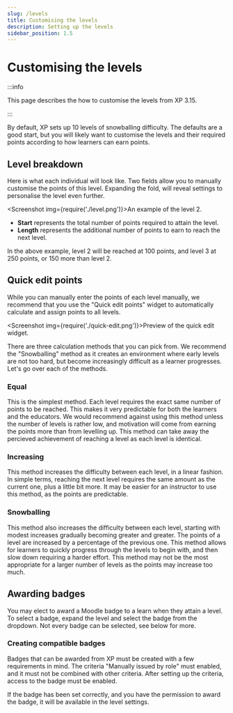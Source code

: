 ```yaml
---
slug: /levels
title: Customising the levels
description: Setting up the levels
sidebar_position: 1.5
---
```



# Customising the levels

:::info

This page describes the how to customise the levels from XP 3.15.

:::

By default, XP sets up 10 levels of snowballing difficulty. The defaults are a good start, but you will likely want to customise the levels and their required points according to how learners can earn points.

## Level breakdown

Here is what each individual will look like. Two fields allow you to manually customise the points of this level. Expanding the fold, will reveal settings to personalise the level even further.

<Screenshot img={require('./level.png')}>An example of the level 2.</Screenshot>

- **Start** represents the total number of points required to attain the level.
- **Length** represents the additional number of points to earn to reach the next level.

In the above example, level 2 will be reached at 100 points, and level 3 at 250 points, or 150 more than level 2.

## Quick edit points

While you can manually enter the points of each level manually, we recommend that you use the "Quick edit points" widget to automatically calculate and assign points to all levels.

<Screenshot img={require('./quick-edit.png')}>Preview of the quick edit widget.</Screenshot>

There are three calculation methods that you can pick from. We recommend the "Snowballing" method as it creates an environment where early levels are not too hard, but become increasingly difficult as a learner progresses. Let's go over each of the methods.

### Equal

This is the simplest method. Each level requires the exact same number of points to be reached. This makes it very predictable for both the learners and the educators. We would recommend against using this method unless the number of levels is rather low, and motivation will come from earning the points more than from levelling up. This method can take away the percieved achievement of reaching a level as each level is identical.

### Increasing

This method increases the difficulty between each level, in a linear fashion. In simple terms, reaching the next level requires the same amount as the current one, plus a little bit more. It may be easier for an instructor to use this method, as the points are predictable.

### Snowballing

This method also increases the difficulty between each level, starting with modest increases gradually becoming greater and greater. The points of a level are increased by a percentage of the previous one. This method allows for learners to quickly progress through the levels to begin with, and then slow down requiring a harder effort. This method may not be the most appropriate for a larger number of levels as the points may increase too much.

## Awarding badges

<RequiresXpPlus />

You may elect to award a Moodle badge to a learn when they attain a level. To select a badge, expand the level and select the badge from the dropdown. Not every badge can be selected, see below for more.

### Creating compatible badges

Badges that can be awarded from XP must be created with a few requirements in mind. The criteria "Manually issued by role" must enabled, and it must not be combined with other criteria. After setting up the criteria, access to the badge must be enabled.

If the badge has been set correctly, and you have the permission to award the badge, it will be available in the level settings.

